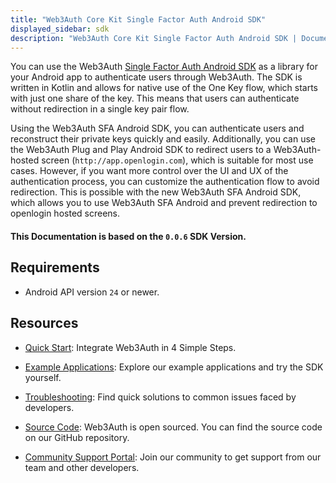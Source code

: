 ```yaml
---
title: "Web3Auth Core Kit Single Factor Auth Android SDK"
displayed_sidebar: sdk
description: "Web3Auth Core Kit Single Factor Auth Android SDK | Documentation - Web3Auth"
---
```


You can use the Web3Auth [Single Factor Auth Android SDK](https://github.com/Web3Auth/single-factor-auth-android) as a library for your Android app to
authenticate users through Web3Auth. The SDK is written in Kotlin and allows for native use of the One Key flow, which starts with just one share of
the key. This means that users can authenticate without redirection in a single key pair flow.

Using the Web3Auth SFA Android SDK, you can authenticate users and reconstruct their private keys quickly and easily. Additionally, you can use the
Web3Auth Plug and Play Android SDK to redirect users to a Web3Auth-hosted screen (`http://app.openlogin.com`), which is suitable for most use cases.
However, if you want more control over the UI and UX of the authentication process, you can customize the authentication flow to avoid redirection.
This is possible with the new Web3Auth SFA Android SDK, which allows you to use Web3Auth SFA Android and prevent redirection to openlogin hosted
screens.

#### This Documentation is based on the `0.0.6` SDK Version.

## Requirements

- Android API version `24` or newer.

## Resources

- [Quick Start](/quick-start?product=Core+Kit&sdk=Single+Factor+Auth+Android+SDK): Integrate Web3Auth in 4 Simple Steps.

- [Example Applications](/examples?product=Core+Kit&sdk=Single+Factor+Auth+Android+SDK): Explore our example applications and try the SDK yourself.

- [Troubleshooting](/troubleshooting): Find quick solutions to common issues faced by developers.

- [Source Code](https://github.com/Web3Auth/single-factor-auth-android): Web3Auth is open sourced. You can find the source code on our GitHub
  repository.

- [Community Support Portal](https://web3auth.io/community/c/help-core-kit/core-kit-sfa-android/26): Join our community to get support from our team
  and other developers.
